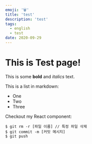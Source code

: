 ```yaml
---
emoji: '🗑️'
title: 'test'
description: 'test'
tags:
  - english
  - test
date: 2020-09-29
---
```


# This is Test page!

This is some **bold** and _italics_ text.

This is a list in markdown:

- One
- Two
- Three

Checkout my React component:

```shell
$ git rm -r [파일 이름] // 특정 파일 삭제
$ git commit -m [커밋 메시지]
$ git push
```
